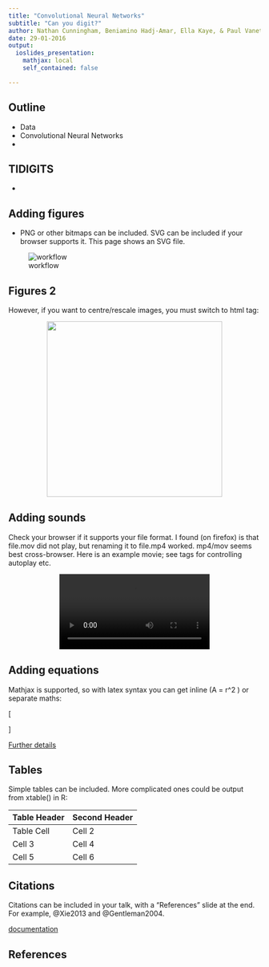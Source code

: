 ```yaml
---
title: "Convolutional Neural Networks"
subtitle: "Can you digit?"
author: Nathan Cunningham, Beniamino Hadj-Amar, Ella Kaye, & Paul Vanetti
date: 29-01-2016
output:
  ioslides_presentation:
    mathjax: local
    self_contained: false

---
```


## Outline

- Data
- Convolutional Neural Networks
- 

## TIDIGITS

- 


## Adding figures

- PNG or other bitmaps can be included.  SVG can be included if your
  browser supports it.  This page shows an SVG file.

![workflow](figs/carmen-workflow-crop.svg)

## Figures 2

However, if you want to centre/rescale images, you must switch to
html tag:

<center><img src="figs/carmen-workflow-crop.svg"
	height="350px"/></center>

## Adding sounds

Check your browser if it supports your file format. I found (on
firefox) is that file.mov did not play, but renaming it to file.mp4
worked. mp4/mov seems best cross-browser.  Here is an example movie;
see tags for controlling autoplay etc.

<center>
<video id="sampleMovie1" src="./figs/p11ctrlconv.mov" loop="true" autoplay="true" controls></video>
</center>

## Adding equations

Mathjax is supported, so with latex syntax you can get inline  \(A = \pi
\times r^2 \) or separate maths:

\[
\begin{aligned}
I_{1} &= \int_{0}^{2*\pi} \sin(x)
\\
I_{2} &= \int_{0}^{2*\pi} \cos(x)
\end{aligned}
\]

[Further details](https://support.rstudio.com/hc/en-us/articles/200486328-Equations-in-R-Markdown)

## Tables

Simple tables can be included.  More complicated ones could be output
from xtable() in R:


Table Header  | Second Header
------------- | -------------
Table Cell    | Cell 2
Cell 3        | Cell 4
Cell 5        | Cell 6


## Citations

Citations can be included in your talk, with a "References" slide at
the end.  For example, @Xie2013 and @Gentleman2004.

[documentation](http://rmarkdown.rstudio.com/authoring_bibliographies_and_citations.html)

## References

